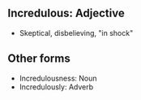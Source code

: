 ==Incredulous: Adjective==
*Skeptical, disbelieving, "in shock"

==Other forms==
*Incredulousness: Noun
*Incredulously: Adverb